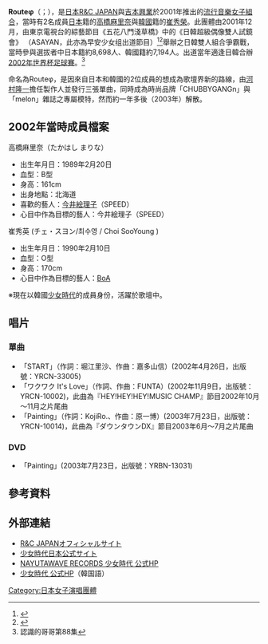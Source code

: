 {{multiple issues|
{{expand|time=2018-10-20T10:08:22+00:00}}
{{expert|time=2018-10-20T10:08:22+00:00}}
}}
{{藝人
| 前綴尊稱 = 
| 姓名 = Routeφ
| 後綴尊稱 = 
| 類型 = 組合
| 外文名 = {{lang|jpn|ルート・ヨン}}
| 羅馬拼音 = 
| 英文名 =Routeφ
| 綽號 = 
| 國籍 = {{JPN}}{{KOR}}
| 語言 = [[韓語|韓語]]、[[英語|英語]]、[[日語|日語]]、少許[[中文|中文]]
| 音樂類型 = [[K-POP|K-POP]]、[[J-POP|J-POP]]、[[R&B|R&B]]
| 出身地 = 
| 出道日期 = {{日本}}{{start date and age|2002|4|26}}
| 出道作 = 
| 活躍年代 = 2001年-2003年
| 唱片公司 = R&C JAPAN{{JPN}}<br />吉本興業 {{JPN}}
| 經紀公司 = R&C JAPAN{{JPN}}<br />吉本興業 {{JPN}}
| 網站 = 
| 現任成員 = 
| 過往成員 = [[高橋麻里奈|高橋麻里奈]]、[[秀英_(少女時代)|秀英]]
}}
'''Routeφ'''（{{lang-en|'''Routeφ'''}}；{{jpn|kn='''ルート・ヨン'''}}），是[[日本|日本]][[R&C_JAPAN|R&C JAPAN]]與[[吉本興業|吉本興業]]於2001年推出的[[流行音樂|流行音樂]][[女子組合|女子組合]]，當時有2名成員[[日本|日本]]籍的[[高橋麻里奈|高橋麻里奈]]與[[南韓|韓國]]籍的[[秀英_(少女時代)|崔秀榮]]。此團體由2001年12月，由東京電視台的綜藝節目《五花八門淺草橋》中的《日韓超級偶像雙人試鏡會》 （ASAYAN，此亦為早安少女组出道節目）<ref>{{Cite web|url=http://www.unknown24.net/bbrk/asayan/audition6/jk_idol2.html|title=BBRK - ASAYAN :: ASAYAN 日韓 ウルトラアイドルデュオ オーディション（その2）|accessdate=2018-10-20|work=www.unknown24.net|archive-date=2020-09-14|archive-url=https://web.archive.org/web/20200914142949/http://www.unknown24.net/bbrk/asayan/audition6/jk_idol2.html|dead-url=no}}</ref><ref>{{Cite web|url=http://www.unknown24.net/bbrk/asayan/audition6/jk_idol3.html|title=BBRK - ASAYAN :: ASAYAN 日韓 ウルトラアイドルデュオ オーディション（その3）|accessdate=2018-10-20|work=www.unknown24.net|archive-date=2020-09-14|archive-url=https://web.archive.org/web/20200914142954/http://www.unknown24.net/bbrk/asayan/audition6/jk_idol3.html|dead-url=no}}</ref>舉辦之日韓雙人組合爭霸戰，當時參與選拔者中日本籍約8,698人、韓國籍約7,194人。出道當年適逢日韓合辦[[2002年世界盃足球賽|2002年世界杯足球賽]]。<ref>認識的哥哥第88集</ref>

命名為Routeφ，是因來自日本和韓國的2位成員的想成為歌壇界新的路線，由[[河村隆一|河村隆一]]擔任製作人並發行三張單曲，同時成為時尚品牌「CHUBBYGANGn」與「melon」雜誌之專屬模特，然而約一年多後（2003年）解散。

==2002年當時成員檔案==
高橋麻里奈（たかはし まりな）
*出生年月日：1989年2月20日
*血型：B型
*身高：161cm
*出身地點：北海道
*喜歡的藝人：[[今井繪理子|今井絵理子]]（SPEED）
*心目中作為目標的藝人：今井絵理子（SPEED）

崔秀英 (チェ・スヨン/최수영 / Choi SooYoung )
*出生年月日：1990年2月10日
*血型：O型
*身高：170cm
*心目中作為目標的藝人：[[BoA|BoA]]
※現在以韓國[[少女時代|少女時代]]的成員身份，活躍於歌壇中。

==唱片==
===單曲===
*「START」（作詞：堀江里沙、作曲：嘉多山信）(2002年4月26日，出版號：YRCN-33005)
*「ワクワク It's Love」（作詞、作曲：FUNTA）(2002年11月9日，出版號：YRCN-10002)，此曲為『HEY!HEY!HEY!MUSIC CHAMP』節目2002年10月～11月之片尾曲
*「Painting」（作詞：KojiRo.、作曲：原一博）(2003年7月23日，出版號：YRCN-10014)，此曲為『ダウンタウンDX』節目2003年6月～7月之片尾曲

===DVD===
*「Painting」(2003年7月23日，出版號：YRBN-13031)

==參考資料==
<references/>

== 外部連結 ==
* [https://web.archive.org/web/20130426204000/http://www.randc.jp/route0/top.html R&C JAPANオフィシャルサイト]
* [http://www.girls-generation.jp/ 少女時代日本公式サイト]{{Wayback|url=http://www.girls-generation.jp/ |date=20161120171432 }}
* [http://www.universal-music.co.jp/girlsgeneration/ NAYUTAWAVE RECORDS 少女時代 公式HP]{{Wayback|url=http://www.universal-music.co.jp/girlsgeneration/ |date=20161023081315 }}
* [http://girlsgeneration.smtown.com/ 少女時代 公式HP]{{Wayback|url=http://girlsgeneration.smtown.com/ |date=20100109001519 }}（韓国語）

[[Category:日本女子演唱團體|Category:日本女子演唱團體]]